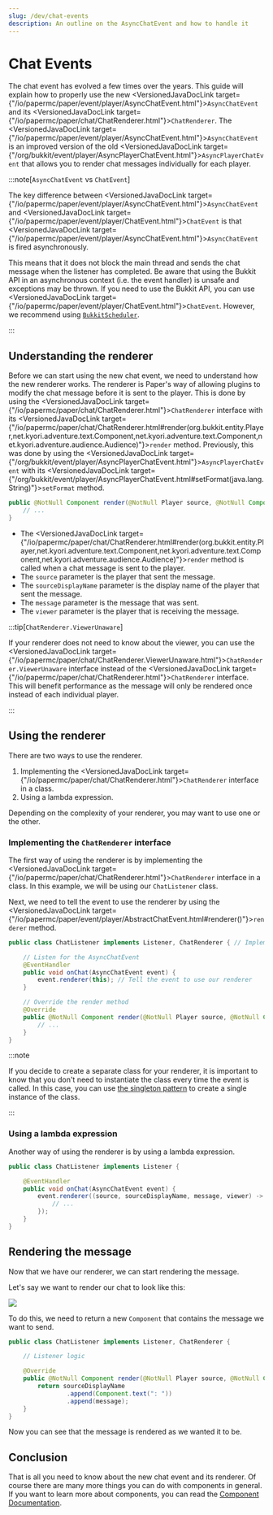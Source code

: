 ```yaml
---
slug: /dev/chat-events
description: An outline on the AsyncChatEvent and how to handle it
---
```


# Chat Events

The chat event has evolved a few times over the years.
This guide will explain how to properly use the new <VersionedJavaDocLink target={"/io/papermc/paper/event/player/AsyncChatEvent.html"}>`AsyncChatEvent`</VersionedJavaDocLink>
and its <VersionedJavaDocLink target={"/io/papermc/paper/chat/ChatRenderer.html"}>`ChatRenderer`</VersionedJavaDocLink>.
The <VersionedJavaDocLink target={"/io/papermc/paper/event/player/AsyncChatEvent.html"}>`AsyncChatEvent`</VersionedJavaDocLink>
is an improved version of the old <VersionedJavaDocLink target={"/org/bukkit/event/player/AsyncPlayerChatEvent.html"}>`AsyncPlayerChatEvent`</VersionedJavaDocLink>
that allows you to render chat messages individually for each player.

:::note[`AsyncChatEvent` vs `ChatEvent`]

The key difference between <VersionedJavaDocLink target={"/io/papermc/paper/event/player/AsyncChatEvent.html"}>`AsyncChatEvent`</VersionedJavaDocLink>
and <VersionedJavaDocLink target={"/io/papermc/paper/event/player/ChatEvent.html"}>`ChatEvent`</VersionedJavaDocLink> is that
<VersionedJavaDocLink target={"/io/papermc/paper/event/player/AsyncChatEvent.html"}>`AsyncChatEvent`</VersionedJavaDocLink> is fired asynchronously.

This means that it does not block the main thread and sends the chat message when the listener has completed.
Be aware that using the Bukkit API in an asynchronous context (i.e. the event handler) is unsafe and exceptions may be thrown.
If you need to use the Bukkit API, you can use <VersionedJavaDocLink target={"/io/papermc/paper/event/player/ChatEvent.html"}>`ChatEvent`</VersionedJavaDocLink>.
However, we recommend using [`BukkitScheduler`](../scheduler.md).

:::

## Understanding the renderer

Before we can start using the new chat event, we need to understand how the new renderer works.
The renderer is Paper's way of allowing plugins to modify the chat message before it is sent to the player.
This is done by using the <VersionedJavaDocLink target={"/io/papermc/paper/chat/ChatRenderer.html"}>`ChatRenderer`</VersionedJavaDocLink> interface with its
<VersionedJavaDocLink target={"/io/papermc/paper/chat/ChatRenderer.html#render(org.bukkit.entity.Player,net.kyori.adventure.text.Component,net.kyori.adventure.text.Component,net.kyori.adventure.audience.Audience)"}>`render`</VersionedJavaDocLink>
method. Previously, this was done by using the <VersionedJavaDocLink target={"/org/bukkit/event/player/AsyncPlayerChatEvent.html"}>`AsyncPlayerChatEvent`</VersionedJavaDocLink>
with its <VersionedJavaDocLink target={"/org/bukkit/event/player/AsyncPlayerChatEvent.html#setFormat(java.lang.String)"}>`setFormat`</VersionedJavaDocLink> method.

```java title="ChatRenderer#render"
public @NotNull Component render(@NotNull Player source, @NotNull Component sourceDisplayName, @NotNull Component message, @NotNull Audience viewer) {
    // ...
}
```

- The <VersionedJavaDocLink target={"/io/papermc/paper/chat/ChatRenderer.html#render(org.bukkit.entity.Player,net.kyori.adventure.text.Component,net.kyori.adventure.text.Component,net.kyori.adventure.audience.Audience)"}>`render`</VersionedJavaDocLink> method is called when a chat message is sent to the player.
- The `source` parameter is the player that sent the message.
- The `sourceDisplayName` parameter is the display name of the player that sent the message.
- The `message` parameter is the message that was sent.
- The `viewer` parameter is the player that is receiving the message.

:::tip[`ChatRenderer.ViewerUnaware`]

If your renderer does not need to know about the viewer, you can use the
<VersionedJavaDocLink target={"/io/papermc/paper/chat/ChatRenderer.ViewerUnaware.html"}>`ChatRenderer.ViewerUnaware`</VersionedJavaDocLink>
interface instead of the <VersionedJavaDocLink target={"/io/papermc/paper/chat/ChatRenderer.html"}>`ChatRenderer`</VersionedJavaDocLink> interface.
This will benefit performance as the message will only be rendered once instead of each individual player.

:::

## Using the renderer

There are two ways to use the renderer.
1. Implementing the <VersionedJavaDocLink target={"/io/papermc/paper/chat/ChatRenderer.html"}>`ChatRenderer`</VersionedJavaDocLink> interface in a class.
2. Using a lambda expression.

Depending on the complexity of your renderer, you may want to use one or the other.

### Implementing the `ChatRenderer` interface

The first way of using the renderer is by implementing the <VersionedJavaDocLink target={"/io/papermc/paper/chat/ChatRenderer.html"}>`ChatRenderer`</VersionedJavaDocLink>
interface in a class. In this example, we will be using our `ChatListener` class.

Next, we need to tell the event to use the renderer by using the
<VersionedJavaDocLink target={"/io/papermc/paper/event/player/AbstractChatEvent.html#renderer()"}>`renderer`</VersionedJavaDocLink> method.

```java title="ChatListener.java"
public class ChatListener implements Listener, ChatRenderer { // Implement the ChatRenderer and Listener interface

    // Listen for the AsyncChatEvent
    @EventHandler
    public void onChat(AsyncChatEvent event) {
        event.renderer(this); // Tell the event to use our renderer
    }

    // Override the render method
    @Override
    public @NotNull Component render(@NotNull Player source, @NotNull Component sourceDisplayName, @NotNull Component message, @NotNull Audience viewer) {
        // ...
    }
}
```

:::note

If you decide to create a separate class for your renderer, it is important to know that you don't need to instantiate the class every time the event is called.
In this case, you can use [the singleton pattern](https://en.wikipedia.org/wiki/Singleton_pattern) to create a single instance of the class.

:::

### Using a lambda expression

Another way of using the renderer is by using a lambda expression.

```java title="ChatListener.java"
public class ChatListener implements Listener {

    @EventHandler
    public void onChat(AsyncChatEvent event) {
        event.renderer((source, sourceDisplayName, message, viewer) -> {
            // ...
        });
    }
}
```

## Rendering the message

Now that we have our renderer, we can start rendering the message.

Let's say we want to render our chat to look like this:

![](./assets/plain-message-rendering.png)

To do this, we need to return a new `Component` that contains the message we want to send.

```java title="ChatListener.java"
public class ChatListener implements Listener, ChatRenderer {

    // Listener logic

    @Override
    public @NotNull Component render(@NotNull Player source, @NotNull Component sourceDisplayName, @NotNull Component message, @NotNull Audience viewer) {
        return sourceDisplayName
                .append(Component.text(": "))
                .append(message);
    }
}
```

Now you can see that the message is rendered as we wanted it to be.

## Conclusion

That is all you need to know about the new chat event and its renderer.
Of course there are many more things you can do with components in general.
If you want to learn more about components, you can read the [Component Documentation](https://docs.advntr.dev/text.html).
